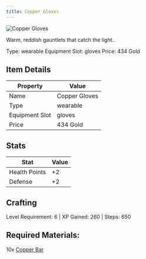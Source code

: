 ```yaml
---
title: Copper Gloves
---
```


<div className="flex items-start gap-6 mb-8">
  <div className="flex-shrink-0">
    <img src="/assets/resources/smithing/copper_gloves.png" alt="Copper Gloves" className="w-24 h-24 border rounded-lg" />
  </div>
  <div className="flex-1">
    <div className="space-y-2">
      <p className="text-lg text-muted-foreground">Warm, reddish gauntlets that catch the light..</p>
      <div className="flex flex-wrap gap-4 text-sm">
        <span className="px-2 py-1 bg-green-100 dark:bg-green-900 rounded-md">
          Type: wearable
        </span>
        <span className="px-2 py-1 bg-purple-100 dark:bg-purple-900 rounded-md">
          Equipment Slot: gloves
        </span>
        <span className="px-2 py-1 bg-yellow-100 dark:bg-yellow-900 rounded-md">
          Price: 434 Gold
        </span>
      </div>
    </div>
  </div>
</div>

## Item Details
| Property | Value |
|----------|-------|
| Name | Copper Gloves |
| Type | wearable |
| Equipment Slot | gloves |
| Price | 434 Gold |

## Stats
| Stat | Value |
|------|-------|
| Health Points | +2 |
| Defense | +2 |

## Crafting
Level Requirement: 6 | XP Gained: 260 | Steps: 650

## Required Materials:
10x [Copper Bar](/docs/resources/individual/copper_bar)

